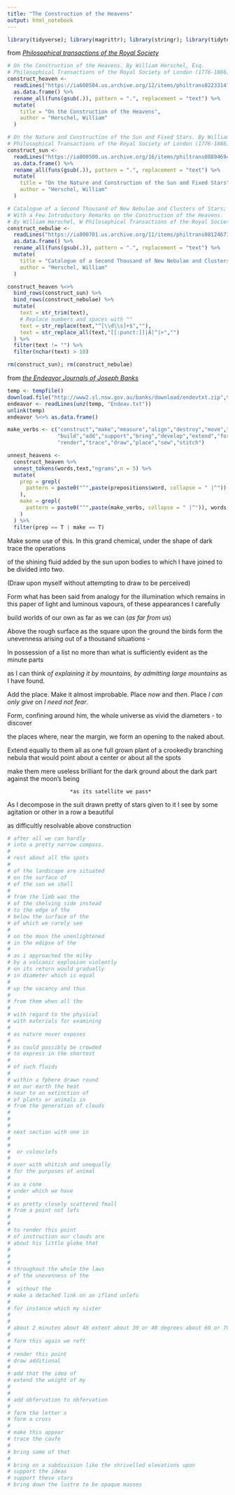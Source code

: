 ```yaml
---
title: "The Construction of the Heavens"
output: html_notebook
---
```


```r
library(tidyverse); library(magrittr); library(stringr); library(tidytext); library(stringdist)
```

from *[Philosophical transactions of the Royal Society](https://archive.org/details/philosophicaltransactions)* 

```r

# On the Construction of the Heavens. By William Herschel, Esq. 
# Philosophical Transactions of the Royal Society of London (1776-1886).
construct_heaven <- 
  readLines("https://ia600504.us.archive.org/12/items/philtrans02233147/02233147_djvu.txt",skipNul = T) %>% 
  as.data.frame() %>%
  rename_all(funs(gsub(.)), pattern = ".", replacement = "text") %>%
  mutate(
    title = "On the Construction of the Heavens",
    author = "Herschel, William"
  )

# On the Nature and Construction of the Sun and Fixed Stars. By William Herschel
# Philosophical Transactions of the Royal Society of London (1776-1886).
construct_sun <- 
  readLines("https://ia800500.us.archive.org/16/items/philtrans08894694/08894694_djvu.txt",skipNul = T) %>% 
  as.data.frame() %>%
  rename_all(funs(gsub(.)), pattern = ".", replacement = "text") %>%
  mutate(
    title = "On the Nature and Construction of the Sun and Fixed Stars",
    author = "Herschel, William"
  )

# Catalogue of a Second Thousand of New Nebulae and Clusters of Stars; 
# With a Few Introductory Remarks on the Construction of the Heavens. 
# By William Herschel, W Philosophical Transactions of the Royal Society of London (1789).
construct_nebulae <- 
  readLines("https://ia800701.us.archive.org/11/items/philtrans08124673/08124673_djvu.txt",skipNul = T) %>% 
  as.data.frame() %>%
  rename_all(funs(gsub(.)), pattern = ".", replacement = "text") %>%
  mutate(
    title = "Catalogue of a Second Thousand of New Nebulae and Clusters of Stars With a Few Introductory Remarks on the Construction of the Heavens",
    author = "Herschel, William"
  )

construct_heaven %<>%
  bind_rows(construct_sun) %>%
  bind_rows(construct_nebulae) %>%
  mutate(
    text = str_trim(text),
    # Replace numbers and spaces with ""
    text = str_replace(text,"^[\\d\\s]+$",""),
    text = str_replace_all(text,"[[:punct:]]|Â|^|>","")
  ) %>%
  filter(text != "") %>%
  filter(nchar(text) > 10)

rm(construct_sun); rm(construct_nebulae)

```

from *[the Endeavor Journals of Joseph Banks](http://www2.sl.nsw.gov.au/banks/series_03/03_view.cfm)*

```r

temp <- tempfile()
download.file("http://www2.sl.nsw.gov.au/banks/download/endevtxt.zip",temp)
endeavor <- readLines(unz(temp, "Endeav.txt"))
unlink(temp)
endeavor %<>% as.data.frame()

```

```r

make_verbs <- c("construct","make","measure","align","destroy","move","rest",
                "build","add","support","bring","develop","extend","form",
                "render","trace","draw","place","sew","stitch")

unnest_heavens <- 
  construct_heaven %>%
  unnest_tokens(words,text,"ngrams",n = 5) %>%
  mutate(
    prep = grepl(
      pattern = paste0("^",paste(prepositions$word, collapse = " |^")), words
    ),
    make = grepl(
      pattern = paste0("^",paste(make_verbs, collapse = " |^")), words
    )
  ) %>%
  filter(prep == T | make == T)


```

Make some use of this.
In this grand chemical, under the shape of dark
trace the operations

of the shining fluid added by the sun upon 
bodies  to which I have 
joined to be divided into two.

(Draw upon myself without 
attempting to draw to be perceived)

Form what has been said 
from analogy for the illumination 
which remains in this paper 
of light and luminous vapours,
of these appearances I carefully

  build worlds of our own
  as far as we can (*as far from us*)

Above the rough surface as 
the square upon 
the ground the birds form 
the unevenness arising 
  out of a thousand situations - 

In possession of a list
no more than what is sufficiently evident
as the minute parts 

as I can think
    *of explaining it by mountains, by admitting large mountains*
as I have found.

Add the place.  Make it almost improbable.
Place *now* and *then*.
Place *I can only give* on *I need not fear*.

Form, confining around 
him, the whole universe
as vivid the diameters - to discover 

the places where, near 
the margin, we form 
an opening to the naked about.

Extend equally to them all as one 
full grown plant of a crookedly branching 
nebula that would point about 
a center or about 
                    all the spots

make them mere useless 
brilliant for the dark ground
about the dark part
against the moon's being

                        *as its satellite we pass*

As I decompose in the suit drawn pretty of stars
given to it I see 
by some agitation or other in a row a beautiful
                      
as difficultly resolvable
                          above construction 




```r
# after all we can hardly
# into a pretty narrow compass.
# 
# rest about all the spots
# 
# of the landscape are situated
# on the surface of
# of the sun we shall
# 
# from the limb was the
# of the shelving side instead
# to the edge of the
# below the surface of the
# of which we rarely see
# 
# on the moon the unenlightened
# in the edipse of the
# 
# as i approached the milky
# by a volcanic explosion violently
# on its return would gradually
# in diameter which is equal
# 
# up the vacancy and thus
# 
# from them when all the
# 
# with regard to the physical
# with materials for examining
# 
# as nature never exposes
# 
# as could possibly be crowded
# to express in the shortest
# 
# of such fluids 
# 
# within a fphere drawn round
# on our earth the heat
# near to an extinction of
# of plants or animals in
# from the generation of clouds
# 
# 
# 
# next section with one in
# 
# 
#  or colourlefs
# 
# over with whitish and unequally
# for the purposes of animal
# 
# as a cone
# under which we have
# 
# as pretty closely scattered fmall
# from a point not lefs
# 
# 
# to render this point
# of instruction our clouds are
# about his little globe that
# 
# 
# 
# throughout the whole the laws
# of the unevenness of the
# 
#  without the
# make a detached link on an ifland unlefs 
# 
# for instance which my sister
# 
# 
# about 2 minutes about 48 extent about 30 or 40 degrees about 60 or 70 generally about 27 long and in
# 
# form this again we reft
# 
# render this point
# draw additional
# 
# add that the idea of
# extend the weight of my
# 
# 
# add obfervation to obfervation 
# 
# form the letter s 
# form a cross
# 
# make this appear 
# trace the caufe 
# 
# bring some of that
# 
# bring on a subdivision like the shrivelled elevations upon
# support the ideas
# support these stars
# bring down the lustre to be opaque masses
```